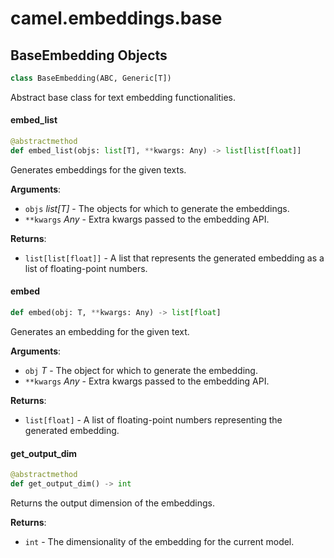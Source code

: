 <a id="camel.embeddings.base"></a>

# camel.embeddings.base

<a id="camel.embeddings.base.BaseEmbedding"></a>

## BaseEmbedding Objects

```python
class BaseEmbedding(ABC, Generic[T])
```

Abstract base class for text embedding functionalities.

<a id="camel.embeddings.base.BaseEmbedding.embed_list"></a>

#### embed\_list

```python
@abstractmethod
def embed_list(objs: list[T], **kwargs: Any) -> list[list[float]]
```

Generates embeddings for the given texts.

**Arguments**:

- `objs` _list[T]_ - The objects for which to generate the embeddings.
- `**kwargs` _Any_ - Extra kwargs passed to the embedding API.
  

**Returns**:

- `list[list[float]]` - A list that represents the
  generated embedding as a list of floating-point numbers.

<a id="camel.embeddings.base.BaseEmbedding.embed"></a>

#### embed

```python
def embed(obj: T, **kwargs: Any) -> list[float]
```

Generates an embedding for the given text.

**Arguments**:

- `obj` _T_ - The object for which to generate the embedding.
- `**kwargs` _Any_ - Extra kwargs passed to the embedding API.
  

**Returns**:

- `list[float]` - A list of floating-point numbers representing the
  generated embedding.

<a id="camel.embeddings.base.BaseEmbedding.get_output_dim"></a>

#### get\_output\_dim

```python
@abstractmethod
def get_output_dim() -> int
```

Returns the output dimension of the embeddings.

**Returns**:

- `int` - The dimensionality of the embedding for the current model.

